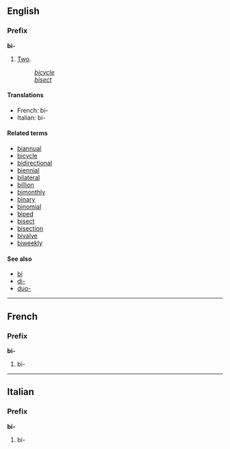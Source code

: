 ==English==
===Prefix===
'''bi-'''

#[[Two]].
#:''[[bicycle]]''
#:''[[bisect]]''

====Translations====
*French: bi-
*Italian: bi-

====Related terms====
*[[biannual]]
*[[bicycle]]
*[[bidirectional]]
*[[biennial]]
*[[bilateral]]
*[[billion]]
*[[bimonthly]]
*[[binary]]
*[[binomial]]
*[[biped]]
*[[bisect]]
*[[bisection]]
*[[bivalve]]
*[[biweekly]]

====See also====
*[[bi]]
*[[di-]]
*[[duo-]]

----
==French==
===Prefix===
'''bi-'''

#bi-

----
==Italian==
===Prefix===
'''bi-'''

#bi-